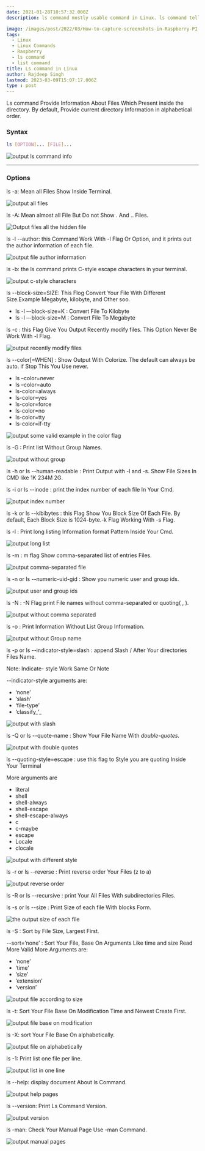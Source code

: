 ```yaml
---
date: 2021-01-28T10:57:32.000Z
description: ls command mostly usable command in Linux. ls command tells us all the presenting files in the directory.

image: /images/post/2022/03/How-to-capture-screenshots-in-Raspberry-PI-4--2-.png
tags:
  - Linux
  - Linux Commands
  - Raspberry
  - ls command
  - list command
title: Ls command in Linux
author: Rajdeep Singh
lastmod: 2023-03-09T15:07:17.006Z
type : post
---
```


Ls command Provide Information About Files Which Present inside the directory. By default, Provide current directory Information in alphabetical order.

### Syntax

```bash
ls [OPTION]... [FILE]...
```

![output ls command info](/images/post/2021/01/ls-command-1.png "output ls command info")

---

### Options

ls -a: Mean all Files Show Inside Terminal.

![output all files](/images/post/2021/01/ls-command-all-2.png "output all files")

ls -A: Mean almost all File But Do not Show . And .. Files.

![Output files all the hidden file](/images/post/2021/01/ls-command-without-dots-1.png "Output files without . And ..")

ls -l --author: this Command Work With -l Flag Or Option, and it prints out the
author information of each file.

![output file author information](/images/post/2021/01/ls-command-all-show-author-1.png "output file author information")

ls -b: the ls command prints C-style escape characters in your terminal.

![output c-style characters](/images/post/2021/01/ls-command-with-c-style-2.png "output c-style characters")

ls --block-size=SIZE: This Flog Convert Your File With Different Size.Example
Megabyte, kilobyte, and Other soo.

- ls -l –-block-size=K : Convert File To Kilobyte
- ls -l –-block-size=M : Convert File To Megabyte

ls -c : this Flag Give You Output Recently modify files. This Option Never Be
Work With -l Flag.

![output recently modify files](/images/post/2021/01/Recently-modify-file-2.png "output recently modify files")

ls --color[=WHEN] : Show Output With Colorize. The default can always be auto.
if Stop This You Use never.

- ls –color=never
- ls –color=auto
- ls-color=always
- ls-color=yes
- ls-color=force
- ls-color=no
- ls-color=tty
- ls-color=if-tty

![output some valid example in the color flag](/images/post/2021/01/ls-command-arguments.png "output some valid example in the color flag")

ls -G : Print list Without Group Names.

![output without group](/images/post/2021/01/outputwith-out-group.png "output without group")

ls -h or ls --human-readable : Print Output with -l and -s. Show File Sizes In
CMD like 1K 234M 2G.

ls -i or ls --inode : print the index number of each file In Your Cmd.

![output index number](/images/post/2021/01/print-index-number.png "output index number")

ls -k or ls --kibibytes : this Flag Show You Block Size Of Each File. By
default, Each Block Size is 1024-byte.-k Flag Working With -s Flag.

ls -l : Print long listing Information format Pattern Inside Your Cmd.

![output long list](/images/post/2021/01/ls-command-long-list.png "output long list")

ls -m : m flag Show comma-separated list of entries Files.

![output comma-separated file](/images/post/2021/01/ls-command--with-comma-1.png "output comma-separated file")

ls -n or ls --numeric-uid-gid : Show you numeric user and group ids.

![output user and group ids](/images/post/2021/01/output-group-ids.png "output user and group ids")

ls -N : -N Flag print File names without comma-separated or quoting( , ).

![output without comma separated](/images/post/2021/01/output-without-comma-saprate.png "output without comma separated")

ls -o : Print Information Without List Group Information.

![output without Group name](/images/post/2021/01/ls--o.png "output without Group name")

ls -p or ls --indicator-style=slash : append Slash / After Your directories
Files Name.

Note: Indicate- style Work Same Or Note

--indicator-style arguments are:

- ‘none’
- ‘slash’
- ‘file-type’
- ‘classify_’_

![output with slash](/images/post/2021/01/ls--p.png "output with slash")

ls -Q or ls --quote-name : Show Your File Name With _double-quotes._

![output with double quotes](/images/post/2021/01/ls-Q.png "output with double quotes")

ls --quoting-style=escape : use this flag to Style you are quoting Inside Your
Terminal

More arguments are

- literal
- shell
- shell-always
- shell-escape
- shell-escape-always
- c
- c-maybe
- escape
- Locale
- clocale

![output with different style](/images/post/2021/01/ls-escape.png "output with different style")

ls -r or ls --reverse : Print reverse order Your Files (z to a)

![output reverse order](/images/post/2021/01/ls--r.png "output reverse order")

ls -R or ls --recursive : print Your All Files With subdirectories Files.

ls -s or ls --size : Print Size of each file With blocks Form.

![the output size of each file](/images/post/2021/01/ls--s.png.png "the output size of each file")

ls -S : Sort by File Size, Largest First.

--sort=’none’ : Sort Your File, Base On Arguments Like time and size Read More
Valid More Arguments are:

- ‘none’
- ‘time’
- ‘size’
- ‘extension’
- ‘version’

![output file according to size](/images/post/2021/01/ls--S.png "output file according to size")

ls -t: Sort Your File Base On Modification Time and Newest Create First.

![output file base on modification](/images/post/2021/01/ls--t.png "output file base on modification")

ls -X: sort Your File Base On alphabetically.

![output file on alphabetically](/images/post/2021/01/ls--X.png "output file on alphabetically")

ls -1: Print list one file per line.

![output list in one line](/images/post/2021/01/ls--1.png "output list in one line")

ls --help: display document About ls Command.

![output help pages](/images/post/2021/01/ls---help.png "output help pages")

ls --version: Print Ls Command Version.

![output version](/images/post/2021/01/ls--v.png "output version")

ls -man: Check Your Manual Page Use -man Command.

![output manual pages](/images/post/2021/01/man--ls.png "output manual pages")
